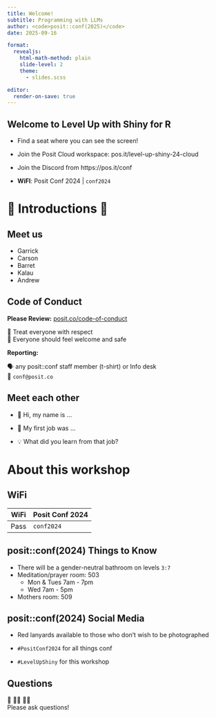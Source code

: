 ```yaml
---
title: Welcome!
subtitle: Programming with LLMs
author: <code>posit::conf(2025)</code>
date: 2025-09-16

format:
  revealjs:
    html-math-method: plain
    slide-level: 2
    theme:
      - slides.scss

editor:
  render-on-save: true
---
```


## Welcome to Level&nbsp;Up&nbsp;with Shiny&nbsp;for&nbsp;R {.middle .text-center .fs-step-2}

* Find a seat where you can see the screen!

* Join the Posit Cloud workspace: [pos.it/level-up-shiny-24-cloud]{.code .purple}

* Join the Discord from [https://pos.it/conf]{.code .purple}

* **WiFI**: Posit Conf 2024 | `conf2024`

```{=html}
<style>
.reveal .footer {
  font-size: 1em !important;
}
</style>
```

# 🤝 Introductions 🤝 {.middle}

## Meet us

- Garrick
- Carson
- Barret
- Kalau
- Andrew

## Code of Conduct

**Please Review:** [posit.co/code-of-conduct](https://posit.co/code-of-conduct/)

💙 Treat everyone with respect \
🧡 Everyone should feel welcome and safe

**Reporting:**

🗣️ any posit::conf staff member (t-shirt) or Info desk \
📧 `conf@posit.co`

## Meet each other {.middle}

::: {.fs-step-3 .incremental}
* 👋 Hi, my name is ...

* 💼 My first job was ...

* 💡 What did you learn from that job?
:::

# About this workshop {.middle}

## WiFi {.text-center .middle}

::: {.fs-step-3 style="min-width: 500px"}
| WiFi | Posit Conf 2024 |
|------|-----------------|
| Pass | `conf2024`      |
:::


## posit::conf(2024) Things to Know

::: incremental
* There will be a gender-neutral bathroom on levels `3:7`
* Meditation/prayer room: 503
    * Mon & Tues 7am - 7pm
    * Wed 7am - 5pm
* Mothers room: 509
:::

## posit::conf(2024) Social Media

* [Red lanyards]{.red .b} available to those who don't wish to be photographed

* `#PositConf2024` for all things conf

* `#LevelUpShiny` for this workshop

## Questions

::: {.flex .flex-column .fs-step-4 .justify-center-ns .text-center style="min-height: 60vh"}
🙋 🙋‍♀️ 🙋‍♂️ \
Please ask questions!
:::


## Stickies

::: {.easy-columns style="margin-top: var(--space-xl); font-size: var(--step-3);"}
::: {.flex .flex-column .items-center .justify-center .text-center}
🟩

All good \
I'm done
:::
::: {.flex .flex-column .items-center .justify-center .text-center}
🟥

Not great \
Need time or help
:::
:::


## Schedule

{{< partial ../partials/schedule.qmd >}}

## Schedule

::: {.table-highlight-even}
{{< partial ../partials/schedule.qmd >}}
:::

## Schedule

::: {.table-what-matters}
{{< partial ../partials/schedule.qmd >}}
:::


## Discord

::: {.easy-columns}
::: col
1. Go [posit.co/conference](https://posit.co/conference)
1. Click **Login**
1. Find and click the discord banner
:::
::: col
![](assets/discord-banner.png)
:::
:::


::: {.text-center .fs-step-2}
Our workshop channel \
[#workshop-level-up-shiny]{.code .purple}
:::


# Computering {.middle .text-center}

## Posit Cloud

::: {.fs-step-3}
**Step 1.** Join the [Level Up for Shiny Posit Cloud workspace](../setup.qmd#using-posit-cloud)

::: fragment
**Step 2.** Start `level-up-shiny` assignment

::: text-center
![](../assets/posit-cloud-project.png){width="80%"}
:::
:::
:::


## Cloud session {.text-center}

![](../assets/posit-cloud-project-session.png){style="max-height: 700px"}


## File organization

::: {.table-no-border style="--row-padding: var(--space-xs);"}
|  |  |
|:---|:------------|
| `_exercises/` | Files for **Your Turn** exercises |
| `_examples/` | Files for my demo examples |
| `website/` | The website and slides |
| `./*` | Lots of project related files you can ignore |
:::

## Exercise Solutions

::: {.flex .flex-column .fs-step-2 .justify-center-ns .items-center-ns style="min-height: 60vh"}
👨‍💻 👩‍💻 `_exercises/01_app.R` \
[&nbsp;&nbsp;&nbsp;🫣&nbsp;&nbsp;&nbsp; `_exercises/01_solution_app.R`]{.fragment}
:::

# Let's Dive In! {.middle}
